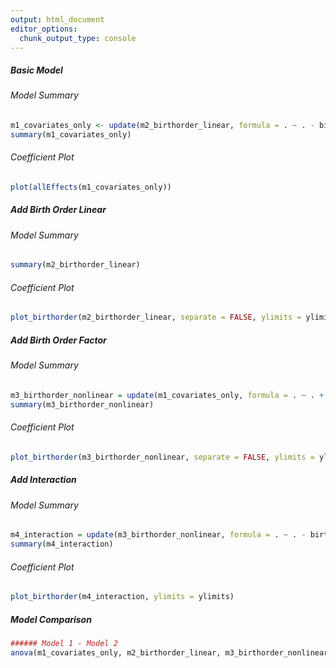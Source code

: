 ```yaml
---
output: html_document
editor_options: 
  chunk_output_type: console
---
```


##### Basic Model {.tabset}

###### Model Summary
```r
m1_covariates_only <- update(m2_birthorder_linear, formula = . ~ . - birth_order)
summary(m1_covariates_only)
```

###### Coefficient Plot
```r
plot(allEffects(m1_covariates_only))
```

##### Add Birth Order Linear {.tabset}

###### Model Summary
```r
summary(m2_birthorder_linear)
```

###### Coefficient Plot
```r
plot_birthorder(m2_birthorder_linear, separate = FALSE, ylimits = ylimits)
```

##### Add Birth Order Factor {.tabset}

###### Model Summary
```r
m3_birthorder_nonlinear = update(m1_covariates_only, formula = . ~ . + birth_order_nonlinear)
summary(m3_birthorder_nonlinear)
```

###### Coefficient Plot
```r
plot_birthorder(m3_birthorder_nonlinear, separate = FALSE, ylimits = ylimits)
```

##### Add Interaction {.tabset}

###### Model Summary
```r
m4_interaction = update(m3_birthorder_nonlinear, formula = . ~ . - birth_order_nonlinear - sibling_count + count_birth_order)
summary(m4_interaction)
```

###### Coefficient Plot
```r
plot_birthorder(m4_interaction, ylimits = ylimits)
```

##### Model Comparison
```r
###### Model 1 - Model 2
anova(m1_covariates_only, m2_birthorder_linear, m3_birthorder_nonlinear, m4_interaction)
```
